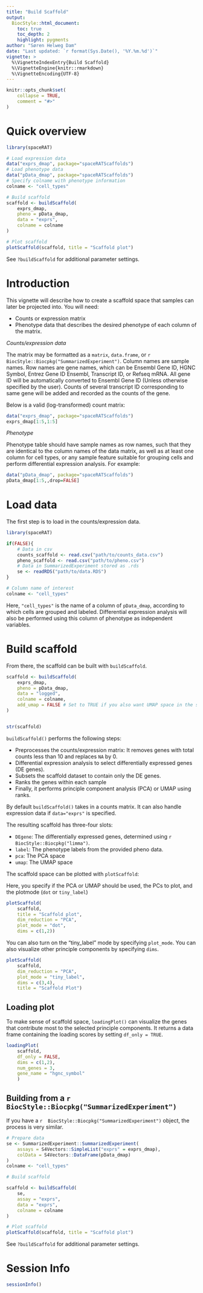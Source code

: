 ```yaml
---
title: "Build Scaffold"
output: 
  BiocStyle::html_document:
    toc: true
    toc_depth: 2
    highlight: pygments
author: "Søren Helweg Dam"
date: "Last updated: `r format(Sys.Date(), '%Y.%m.%d')`"
vignette: >
  %\VignetteIndexEntry{Build Scaffold}
  %\VignetteEngine{knitr::rmarkdown}
  %\VignetteEncoding{UTF-8}
---
```


```r
knitr::opts_chunk$set(
    collapse = TRUE,
    comment = "#>"
)
```

# Quick overview


```r
library(spaceRAT)

# Load expression data
data("exprs_dmap", package="spaceRATScaffolds")
# Load phenotype data
data("pData_dmap", package="spaceRATScaffolds")
# Specify colname with phenotype information
colname <- "cell_types"

# Build scaffold
scaffold <- buildScaffold(
    exprs_dmap, 
    pheno = pData_dmap,
    data = "exprs",
    colname = colname
)

# Plot scaffold
plotScaffold(scaffold, title = "Scaffold plot")
```

See `?buildScaffold` for additional parameter settings.


# Introduction

This vignette will describe how to create a scaffold space
that samples can later be projected into.
You will need:

- Counts or expression matrix 
- Phenotype data that describes the desired phenotype of each
column of the matrix.

*Counts/expression data*

The matrix may be formatted as a `matrix`, `data.frame`,
or `r  BiocStyle::Biocpkg("SummarizedExperiment")`.
Column names are sample names. Row names are gene names,
which can be Ensembl Gene ID, HGNC Symbol, Entrez Gene ID Ensembl,
Transcript ID, or Refseq mRNA. All gene ID will be automatically converted to
Ensembl Gene ID (Unless otherwise specified by the user).
Counts of several transcript ID corresponding to same gene
will be added and recorded as the counts of the gene.

Below is a valid (log-transformed) count matrix:
```r
data("exprs_dmap", package="spaceRATScaffolds")
exprs_dmap[1:5,1:5]
```


*Phenotype*

Phenotype table should have sample names as row names, such that they are
identical to the column names of the data matrix,
as well as at least one column for cell types, or any sample feature
suitable for grouping cells and perform differential expression analysis.
For example:

```r
data("pData_dmap", package="spaceRATScaffolds")
pData_dmap[1:5,,drop=FALSE]
```


# Load data

The first step is to load in the counts/expression data.

```r
library(spaceRAT)

if(FALSE){
    # Data in csv
    counts_scaffold <- read.csv("path/to/counts_data.csv")
    pheno_scaffold <- read.csv("path/to/pheno.csv")
    # Data in SummarizedExperiment stored as .rds
    se <- readRDS("path/to/data.RDS")
}

# Column name of interest
colname <- "cell_types"
```
Here, `"cell_types"` is the name of a column of `pData_dmap`,
according to which cells are grouped and labeled.
Differential expression analysis will also be performed using this
column of phenotype as independent variables. 

# Build scaffold

From there, the scaffold can be built with `buildScaffold`.

```r
scaffold <- buildScaffold(
    exprs_dmap,
    pheno = pData_dmap,
    data = "logged",
    colname = colname,
    add_umap = FALSE # Set to TRUE if you also want UMAP space in the scaffold
)


str(scaffold)
```

`buildScaffold()` performs the following steps:

- Preprocesses the counts/expression matrix: It removes genes with total counts
less than 10 and replaces `NA` by 0.
- Differential expression analysis to select 
differentially expressed genes (DE genes).
- Subsets the scaffold dataset to contain only the DE genes.
- Ranks the genes within each sample
- Finally, it performs principle component analysis (PCA) or UMAP using ranks.

By default `buildScaffold()` takes in a counts matrix.
It can also handle expression data if `data="exprs"` is specified. 

The resulting scaffold has three-four slots:

- `DEgene`: The differentially expressed genes, determined using
`r  BiocStyle::Biocpkg("limma")`.
- `label`: The phenotype labels from the provided pheno data.
- `pca`: The PCA space
- `umap`: The UMAP space


The scaffold space can be plotted with `plotScaffold`:

Here, you specify if the PCA or UMAP should be used,
the PCs to plot, and the plotmode (`dot` or `tiny_label`)

```r
plotScaffold(
    scaffold,
    title = "Scaffold plot",
    dim_reduction = "PCA",
    plot_mode = "dot",
    dims = c(1,2))
```

You can also turn on the "tiny_label" mode by specifying `plot_mode`.
You can also visualize other principle components by specifying `dims`.  
```r
plotScaffold(
    scaffold,
    dim_reduction = "PCA",
    plot_mode = "tiny_label",
    dims = c(3,4),
    title = "Scaffold Plot")
```
## Loading plot

To make sense of scaffold space, `loadingPlot()` can visualize the genes
that contribute most to the selected principle components.
It returns a data frame containing
the loading scores by setting `df_only = TRUE`.
```r
loadingPlot(
    scaffold,
    df_only = FALSE,
    dims = c(1,2),
    num_genes = 3,
    gene_name = "hgnc_symbol"
    )
```


## Building from a `r  BiocStyle::Biocpkg("SummarizedExperiment")`

If you have a `r  BiocStyle::Biocpkg("SummarizedExperiment")` object,
the process is very similar.

```r
# Prepare data
se <- SummarizedExperiment::SummarizedExperiment(
    assays = S4Vectors::SimpleList("exprs" = exprs_dmap),
    colData = S4Vectors::DataFrame(pData_dmap)
)
colname <- "cell_types"

# Build scaffold

scaffold <- buildScaffold(
    se,
    assay = "exprs",
    data = "exprs",
    colname = colname
)

# Plot scaffold
plotScaffold(scaffold, title = "Scaffold plot")
```

See `?buildScaffold` for additional parameter settings.

# Session Info

```r
sessionInfo()
```
